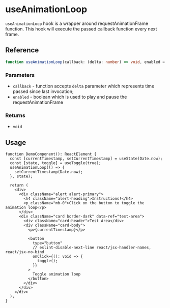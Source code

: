 
<Meta title="hooks/useAnimationLoop" />

# useAnimationLoop

`useAnimationLoop` hook is a wrapper around requestAnimationFrame function. This hook will execute
the passed callback function every next frame.

## Reference

```ts
function useAnimationLoop(callback: (delta: number) => void, enabled = false): void;
```

### Parameters

- `callback` - function accepts `delta` parameter which represents time passed since last
  invocation;
- `enabled` - boolean which is used to play and pause the requestAnimationFrame

### Returns

- `void`

## Usage

```tsx
function DemoComponent(): ReactElement {
  const [currentTimestamp, setCurrentTimestamp] = useState(Date.now);
  const [state, toggle] = useToggle(true);
  useAnimationLoop(() => {
    setCurrentTimestamp(Date.now);
  }, state);

  return (
    <div>
      <div className="alert alert-primary">
        <h4 className="alert-heading">Instructions!</h4>
        <p className="mb-0">Click on the button to toggle the animation loop</p>
      </div>
      <div className="card border-dark" data-ref="test-area">
        <div className="card-header">Test Area</div>
        <div className="card-body">
          <p>{currentTimestamp}</p>

          <button
            type="button"
            // eslint-disable-next-line react/jsx-handler-names, react/jsx-no-bind
            onClick={(): void => {
              toggle();
            }}
          >
            Toggle animation loop
          </button>
        </div>
      </div>
    </div>
  );
}
```
